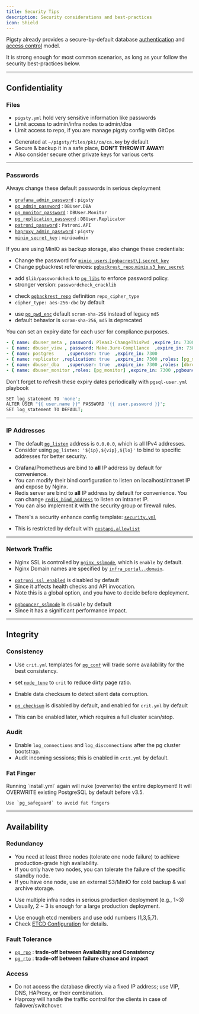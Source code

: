 ```yaml
---
title: Security Tips
description: Security considerations and best-practices
icon: Shield
---
```



Pigsty already provides a secure-by-default database [authentication](/docs/pgsql/hba/) and [access control](/docs/pgsql/acl) model.

It is strong enough for most common scenarios, as long as your follow the security best-practices below.



------

## Confidentiality

### Files

<Callout title="Secure your pigsty config file" type="warn">

- `pigsty.yml` hold very sensitive information like passwords
- Limit access to admin/infra nodes to admin/dba
- Limit access to repo, if you are manage pigsty config with GitOps

</Callout>

<Callout title="Secure your CA private key" type="warn">

- Generated at `~/pigsty/files/pki/ca/ca.key` by default
- Secure & backup it in a safe place, **DON'T THROW IT AWAY!**
- Also consider secure other private keys for various certs

</Callout>




------

### Passwords

<Callout title="DO NOT USE THE DEFAULT PASSWORDs" type="error">

Always change these default passwords in serious deployment

- [`grafana_admin_password`](/docs/infra/param/#grafana_admin_password) : `pigsty`
- [`pg_admin_password`](/docs/pgsql/param#pg_admin_password) : `DBUser.DBA`
- [`pg_monitor_password`](/docs/pgsql/param#pg_monitor_password) : `DBUser.Monitor`
- [`pg_replication_password`](/docs/pgsql/param#pg_replication_password) : `DBUser.Replicator`
- [`patroni_password`](/docs/pgsql/param#patroni_password) : `Patroni.API`
- [`haproxy_admin_password`](/docs/node/param/#haproxy_admin_password) : `pigsty`
- [`minio_secret_key`](/docs/minio/param/#minio_secret_key) : `minioadmin`

</Callout>
    
<Callout title="Change MinIO credentials and pgbackrest references" type="warn">

If you are using MinIO as backup storage, also change these credentials:

- Change the password for [`minio_users`.`[pgbacrest\]`.`secret_key`](/docs/minio/param/#minio_users)
- Change pgbackrest references: [`pgbackrest_repo`.`minio`.`s3_key_secret`](/docs/pgsql/param#pgbackrest_repo)

</Callout>

<Callout title="Enforce strong pg password with the passwordcheck extension" type="warn">

- add `$lib/passwordcheck` to [`pg_libs`](/docs/pgsql/param#pg_libs) to enforce password policy.
- stronger version: `passwordcheck_cracklib`

</Callout>

<Callout title="Encrypt remote backup with an encryption algorithm" type="warn">

- check [`pgbackrest_repo`](/docs/pgsql/param#pgbackrest_repo) definition `repo_cipher_type`
- `cipher_type: aes-256-cbc` by default 

</Callout>


<Callout title="Use advanced password encryption method for PostgreSQL" type="warn">

- use [`pg_pwd_enc`](/docs/pgsql/param#pg_pwd_enc) default `scram-sha-256` instead of legacy `md5`
- default behavior is `scram-sha-256`, `md5` is deprecated

</Callout>

<Callout title="Add an expiration date to business user passwords" type="warn">

You can set an expiry date for each user for compliance purposes.

```yaml
- { name: dbuser_meta , password: Pleas3-ChangeThisPwd ,expire_in: 7300 ,pgbouncer: true ,roles: [ dbrole_admin ]    ,comment: pigsty admin user }
- { name: dbuser_view , password: Make.3ure-Compl1ance  ,expire_in: 7300 ,pgbouncer: true ,roles: [ dbrole_readonly ] ,comment: read-only viewer for meta database }
- { name: postgres     ,superuser: true  ,expire_in: 7300                        ,comment: system superuser }
- { name: replicator ,replication: true  ,expire_in: 7300 ,roles: [pg_monitor, dbrole_readonly]   ,comment: system replicator }
- { name: dbuser_dba   ,superuser: true  ,expire_in: 7300 ,roles: [dbrole_admin]  ,pgbouncer: true ,pool_mode: session, pool_connlimit: 16 , comment: pgsql admin user }
- { name: dbuser_monitor ,roles: [pg_monitor] ,expire_in: 7300 ,pgbouncer: true ,parameters: {log_min_duration_statement: 1000 } ,pool_mode: session ,pool_connlimit: 8 ,comment: pgsql monitor user }
```

Don't forget to refresh these expiry dates periodically with `pgsql-user.yml` playbook

</Callout>

<Callout title="Don't print password to logs" type="warn">

```bash
SET log_statement TO 'none';
ALTER USER "{{ user.name }}" PASSWORD '{{ user.password }}';
SET log_statement TO DEFAULT;
```

</Callout>



------

### IP Addresses

<Callout title="Bind specific IP addresses for postgres/pgbouncer/patroni" type="warn">

- The default [`pg_listen`](/docs/pgsql/param#pg_listen) address is `0.0.0.0`, which is all IPv4 addresses.
- Consider using `pg_listen: '${ip},${vip},${lo}'` to bind to specific addresses for better security.

</Callout>

<Callout title="Do not expose any port to the Internet; except 80/443, the infra portal" type="warn">

- Grafana/Prometheus are bind to **all** IP address by default for convenience.
- You can modify their bind configuration to listen on localhost/intranet IP and expose by Nginx.
- Redis server are bind to **all** IP address by default for convenience. You can change [`redis_bind_address`](/docs/redis/param/#redis_bind_address) to listen on intranet IP.
- You can also implement it with the security group or firewall rules.

</Callout>

<Callout title="Limit postgres client access with HBA" type="warn">

- There's a security enhance config template: [`security.yml`](https://github.com/pgsty/pigsty/blob/main/conf/safe.yml)

</Callout>

<Callout title="Limit patroni admin access from the infra/admin node" type="warn">

- This is restricted by default with [`restapi.allowlist`](https://github.com/pgsty/pigsty/blob/main/roles/pgsql/templates/oltp.yml#L108)


</Callout>


------

### Network Traffic

<Callout title="Access Nginx with SSL and domain names" type="warn">

- Nginx SSL is controlled by [`nginx_sslmode`](/docs/infra/param/#haproxy_sslmode), which is `enable` by default.
- Nginx Domain names are specified by [`infra_portal..domain`](/docs/infra/param/#infra_portal).

</Callout>

<Callout title="Secure Patroni REST API with SSL" type="warn">

- [`patroni_ssl_enabled`](/docs/pgsql/param#patroni_ssl_enabled) is disabled by default
- Since it affects health checks and API invocation.
- Note this is a global option, and you have to decide before deployment.

</Callout>

<Callout title="Secure Pgbouncer Client Traffic with SSL" type="warn">

- [`pgbouncer_sslmode`](/docs/pgsql/param#pgbouncer_sslmode) is `disable` by default
- Since it has a significant performance impact.

</Callout>

------

## Integrity

### Consistency

<Callout title="Use consistency-first mode for PostgreSQL" type="warn">

- Use `crit.yml` templates for [`pg_conf`](/docs/pgsql/param#pg_conf) will trade some availability for the best consistency.

</Callout>

<Callout title="Use node crit tuned template for better consistency" type="warn">

- set [`node_tune`](/docs/node/param/#node_tune) to `crit` to reduce dirty page ratio.

- Enable data checksum to detect silent data corruption.
- [`pg_checksum`](/docs/pgsql/param#pg_checksum) is disabled by default, and enabled for `crit.yml` by default
- This can be enabled later, which requires a full cluster scan/stop.

</Callout>

### Audit

<Callout title="Enable connection logging for audit" type="warn">

- Enable `log_connections` and `log_disconnections` after the pg cluster bootstrap.
- Audit incoming sessions; this is enabled in `crit.yml` by default.

</Callout>

### Fat Finger

<Callout title="DO NOT RE-RUN install.yml PLAYBOOK" type="error">
    Running `install.yml` again will nuke (overwrite) the entire deployment!
</Callout>

<Callout title="RE-RUN pgsql.yml WITH CAUTION" type="warn">
    It will OVERWRITE existing PostgreSQL by default before v3.5.

    Use `pg_safeguard` to avoid fat fingers
</Callout>




------

## Availability

### Redundancy

<Callout title="Use enough nodes for serious production deployment" type="warn">

- You need at least three nodes (tolerate one node failure) to achieve production-grade high availability.
- If you only have two nodes, you can tolerate the failure of the specific standby node.
- If you have one node, use an external S3/MinIO for cold backup & wal archive storage.

</Callout>

<Callout title="Use multiple infra nodes in serious production deployment" type="warn">

- Use multiple infra nodes in serious production deployment (e.g., 1~3)
- Usually, 2 ~ 3 is enough for a large production deployment.

</Callout>

<Callout title="Use enough etcd members and use odd numbers" type="warn">

- Use enough etcd members and use odd numbers (1,3,5,7).
- Check [ETCD Configuration](/docs/etcd/config/) for details.

</Callout>


### Fault Tolerance

<Callout title="Trade off between availability and consistency for PostgreSQL" type="warn">

- [`pg_rpo`](/docs/pgsql/param#pg_rpo) : **trade-off between Availability and Consistency**
- [`pg_rto`](/docs/pgsql/param#pg_rto) : **trade-off between failure chance and impact**

</Callout>

### Access

<Callout title="Use VIP, DNS, HAProxy instead of fixed IP" type="warn">

- Do not access the database directly via a fixed IP address; use VIP, DNS, HAProxy, or their combination.
- Haproxy will handle the traffic control for the clients in case of failover/switchover.

</Callout>
